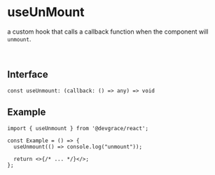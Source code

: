 # useUnMount

a custom hook that calls a callback function when the component will `unmount`.

<br />

## Interface
```tsx
const useUnmount: (callback: () => any) => void
```

## Example

```tsx
import { useUnmount } from '@devgrace/react';

const Example = () => {
  useUnmount(() => console.log("unmount"));

  return <>{/* ... */}</>;
};